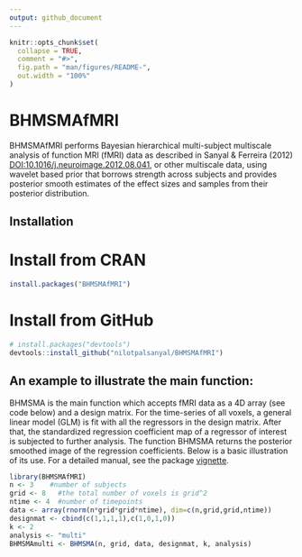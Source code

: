 ```yaml
---
output: github_document
---
```


<!-- README.md is generated from README.Rmd. Please edit that file -->

```r
knitr::opts_chunk$set(
  collapse = TRUE,
  comment = "#>",
  fig.path = "man/figures/README-",
  out.width = "100%"
)
```

# BHMSMAfMRI

<!-- badges: start -->
<!-- badges: end -->

BHMSMAfMRI performs Bayesian hierarchical multi-subject multiscale analysis of function MRI (fMRI) data as described in Sanyal & Ferreira (2012) <DOI:10.1016/j.neuroimage.2012.08.041>, or other multiscale data, using wavelet based prior that borrows strength across subjects and provides posterior smooth estimates of the effect sizes and samples from their posterior distribution.

## Installation

# Install from CRAN
``` r
install.packages("BHMSMAfMRI")
```

# Install from GitHub
``` r
# install.packages("devtools")
devtools::install_github("nilotpalsanyal/BHMSMAfMRI")
```


## An example to illustrate the main function: 

BHMSMA is the main function which accepts fMRI data as a 4D array (see code below) and a design matrix. For the time-series of all voxels, a general linear model (GLM) is fit with all the regressors in the design matrix. After that, the standardized regression coefficient map of a regressor of interest is subjected to further analysis. The function BHMSMA returns the posterior smoothed image of the regression coefficients. Below is a basic illustration of its use. For a detailed manual, see the package [vignette](https://cran.r-project.org/web/packages/BHMSMAfMRI/vignettes/BHMSMAfMRIvignette.pdf){target="_blank"}. 

```r
library(BHMSMAfMRI)
n <- 3    #number of subjects
grid <- 8   #the total number of voxels is grid^2
ntime <- 4  #number of timepoints
data <- array(rnorm(n*grid*grid*ntime), dim=c(n,grid,grid,ntime))
designmat <- cbind(c(1,1,1,1),c(1,0,1,0))
k <- 2
analysis <- "multi"
BHMSMAmulti <- BHMSMA(n, grid, data, designmat, k, analysis)
```

